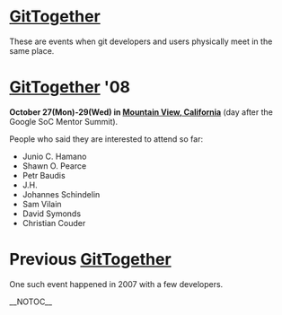 = [[GitTogether]] =

These are events when git developers and users physically meet in the same place.

= [[GitTogether]] '08 =

<b>October 27(Mon)-29(Wed) in [http://maps.google.com/maps?f=q&hl=en&q=Amphitheatre+Pkwy,+Mountain+View,+California+94043,+United+States&sll=37.40293,-121.952735&sspn=0.008565,0.012081&ie=UTF8&cd=2&geocode=FcEHOwIdfiW5-A&ll=37.421572,-122.083619&spn=0.017127,0.024161&t=h&z=16&iwloc=addr Mountain View, California]</b> (day after the Google SoC Mentor Summit).

People who said they are interested to attend so far:

* Junio C. Hamano
* Shawn O. Pearce
* Petr Baudis
* J.H.
* Johannes Schindelin
* Sam Vilain
* David Symonds
* Christian Couder

= Previous [[GitTogether]] =

One such event happened in 2007 with a few developers.

__NOTOC__